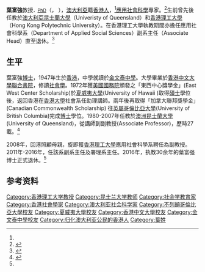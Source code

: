 {{Infobox_officeholder
|honorific-prefix = [[教授|Professor]]
|name = David Fu-Keung IP<br>葉富強
|honorific-suffix = [[教授|教授]]
|image = 
|image_size = 
|alt = 
|caption = 
|birth_date = {{bd|1947年|11月4日|2020年|8月7日}}
|birth_place = {{BHKG}}
|native place = [[香港|香港]]
|order = 
|office = 
|term_start  = 
|term_end    = 
|predecessor = 
|successor   = 
|alma_mater = [[金文泰中學|金文泰中學]]<br>[[香港中文大學|香港中文大學]]-[[聯合書院|聯合書院]]<br>[[夏威夷大学|夏威夷大学]]<br>[[不列颠哥伦比亚大学|不列颠哥伦比亚大学]]
|occupation = [[教授|教授]]、[[学者|学者]]
|profession = [[应用社会学|应用社会科学]]
|educate = 
*[[香港中文大學|香港中文大學]]-[[聯合書院|聯合書院]][[社会学|社会学]][[学士|学士]]<br/>（1965年-1969年）<ref name = "vitae" >{{cite web|url=http://dns2.asia.edu.tw/~arthur1220/res_geog/Ip_CV06.pdf|title=Ip--CURRICULUM VITAE|website=asia.edu.tw|date=2006|accessdate=2020-08-27}}</ref>
*[[美国|美国]][[夏威夷大学|夏威夷大学]]社会学硕士<br/>（1970年-1972年）<ref name = "vitae" />
*[[加拿大|加拿大]][[不列颠哥伦比亚大学|不列颠哥伦比亚大学]]社会学博士<br/>（1974年-1979年）<ref name = "vitae" />
}}

'''葉富強'''教授<span style="font-size:smaller;">，[[博士|PhD]]</span>（{{lang-en|Professor David Fu-Keung IP}}， {{bd|1947年|11月4日|2020年|8月7日|catIdx=Ip}}），[[澳大利亞|澳大利亞]]籍[[香港人|香港人]]，<ref name = "vitae" />[[應用社會學|應用社會科學]]專家。<ref>{{cite web|url=https://news.cctv.com/world/20061121/101084.shtml|title=華人世界-澳大利亞的唐人街（上）|website=CCTV.com|date=2006-11-21|accessdate=2020-08-27}}</ref>生前曾先後任教於[[澳大利亞|澳大利亞]][[昆士蘭大學|昆士蘭大學]]（Univeristy of Queensland）和[[香港理工大學|香港理工大學]]（Hong Kong Polytechnic University）。在香港理工大學執教期間亦擔任應用社會科學系（Department of Applied Social Sciences）副系主任（Associate Head）直至退休。<ref>{{cite web|url=https://www.polyu.edu.hk/apss/images/student_handbook/apss_welcome_booklet_2014_final_addedcoverandback.pdf|title=APSS Information Booklet (2014-2015)|work=[[香港理工大學|香港理工大學]]|date=2014-08|accessdate=2020-08-27}}</ref>

==生平==
葉富強[[博士|博士]]，1947年生於[[香港|香港]]，中學就讀於[[金文泰中學|金文泰中學]]。大學畢業於[[香港中文大學|香港中文大學]][[聯合書院|聯合書院]]，修讀[[社會學|社會學]]。1972年獲[[美國國務院|美國國務院]]頒發之「東西中心獎學金」(East West Center Scholarship)於[[夏威夷大學|夏威夷大學]](University of Hawaii )取得[[碩士|碩士]]學位後，返回香港在[[香港大學|香港大學]]社會系任助理講師。兩年後再取得「加拿大聯邦獎學金」(Canadian Commonwealth Scholarship) 往[[英屬哥倫比亞大學|英屬哥倫比亞大學]](University of British Columbia)完成[[博士|博士]]學位。1980-2007年任教於[[澳洲|澳洲]][[昆士蘭大學|昆士蘭大學]](University of Queensland)，從講師到副教授(Associate Professor)，歷時27載。<ref name = "memory" >{{cite web|url=https://drive.google.com/file/d/1GNqNkdqtvHIuAPUpwjrxF4svR_NiBHiY/view|title=David Ip Memorial Booklet|website=polyu.edu.hk|date=2020-08-24|accessdate=2020-08-28}}</ref>

2008年，回港照顧母親，旋即獲[[香港理工大學|香港理工大學]]應用社會科學系聘任為副教授。2011年-2016年，任該系副系主任及署理系主任。2016年，执教30余年的葉富强博士正式退休。<ref name = "memory" />

==参考资料==
{{Reflist|25em}}

{{DEFAULTSORT: Ip, Fu-keng}}
[[Category:香港理工大学教授|Category:香港理工大学教授]]
[[Category:昆士兰大学教师|Category:昆士兰大学教师]]
[[Category:社会学教育家|Category:社会学教育家]]
[[Category:香港社會學家|Category:香港社會學家]]
[[Category:澳大利亚社会科学家|Category:澳大利亚社会科学家]]
[[Category:不列顛哥倫比亞大學校友|Category:不列顛哥倫比亞大學校友]]
[[Category:夏威夷大學校友|Category:夏威夷大學校友]]
[[Category:香港中文大學校友|Category:香港中文大學校友]]
[[Category:金文泰中學校友|Category:金文泰中學校友]]
[[Category:归化澳大利亚公民的香港人|Category:归化澳大利亚公民的香港人]]
[[Category:葉姓|Category:葉姓]]